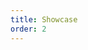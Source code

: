 ```yaml
---
title: Showcase
order: 2
---
```




<Playground system="ec" selectedKind="forms-radio" selectedStory="default">
  <RadioButton
    id="text-input-id"
    name="text-input-name"
    type="text"
    label={demoContentDefault.label}
    helperText="Help message"
  />
</Playground>
